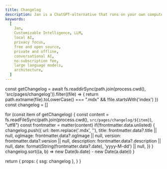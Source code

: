 ```yaml
---
title: Changelog
description: Jan is a ChatGPT-alternative that runs on your own computer, with a local API server.
keywords:
  [
    Jan,
    Customizable Intelligence, LLM,
    local AI,
    privacy focus,
    free and open source,
    private and offline,
    conversational AI,
    no-subscription fee,
    large language models,
    architecture,
  ]
---
```



  const getChangelog = await fs.readdirSync(path.join(process.cwd(), 'src/pages/changelog')).filter((file) => {
    return path.extname(file).toLowerCase() === ".mdx" && !file.startsWith('index')
  })
  const changelog = []

  for (const item of getChangelog) {
    const content = fs.readFileSync(path.join(process.cwd(), `src/pages/changelog/${item}`), "utf8")
    const frontmatter = matter(content)
    if(!frontmatter.data.unlisted) {
      changelog.push({
        url: item.replace('.mdx', ''),
        title: frontmatter.data?.title || null,
        ogImage: frontmatter.data?.ogImage || null,
        version: frontmatter.data?.version || null,
        description: frontmatter.data?.description || null,
        date: format(String(frontmatter.data?.date), 'yyyy-M-dd') || null,
      })
    }
    changelog.sort((a, b) => new Date(b.date) - new Date(a.date))
  }

  return {
    props: {
      ssg: changelog
    },
  }
}

<Changelog />
